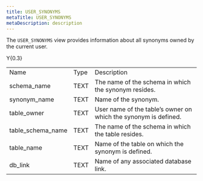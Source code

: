 ```yaml
---
title: USER_SYNONYMS
metaTitle: USER_SYNONYMS
metaDescription: description
---
```


The `USER_SYNONYMS` view provides information about all synonyms owned
by the current user.

<div class="tabularcolumns">

Y{0.3}

</div>

|                     |      |                                                                 |
| ------------------- | ---- | --------------------------------------------------------------- |
| Name                | Type | Description                                                     |
| schema_name        | TEXT | The name of the schema in which the synonym resides.            |
| synonym_name       | TEXT | Name of the synonym.                                            |
| table_owner        | TEXT | User name of the table’s owner on which the synonym is defined. |
| table_schema_name | TEXT | The name of the schema in which the table resides.              |
| table_name         | TEXT | Name of the table on which the synonym is defined.              |
| db_link            | TEXT | Name of any associated database link.                           |

